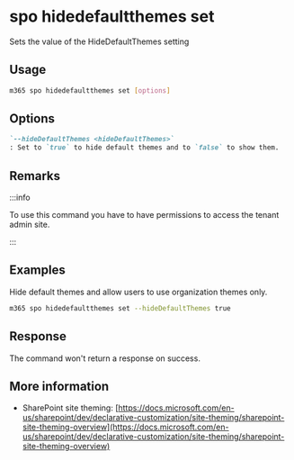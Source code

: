 
# spo hidedefaultthemes set

Sets the value of the HideDefaultThemes setting

## Usage

```sh
m365 spo hidedefaultthemes set [options]
```

## Options

```md definition-list
`--hideDefaultThemes <hideDefaultThemes>`
: Set to `true` to hide default themes and to `false` to show them.
```

<Global />

## Remarks

:::info

To use this command you have to have permissions to access the tenant admin site.

:::

## Examples

Hide default themes and allow users to use organization themes only.

```sh
m365 spo hidedefaultthemes set --hideDefaultThemes true
```

## Response

The command won't return a response on success.

## More information

- SharePoint site theming: [https://docs.microsoft.com/en-us/sharepoint/dev/declarative-customization/site-theming/sharepoint-site-theming-overview](https://docs.microsoft.com/en-us/sharepoint/dev/declarative-customization/site-theming/sharepoint-site-theming-overview)
